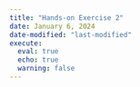 ```yaml
---
title: "Hands-on Exercise 2"
date: January 6, 2024
date-modified: "last-modified"
execute:
  eval: true
  echo: true
  warning: false
---
```

